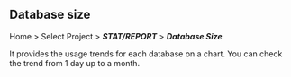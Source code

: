 ## Database size

Home > Select Project > **_STAT/REPORT_** > **_Database Size_**

<ImgLang img="db-stat-database-size.png" desc="Database Size" />

It provides the usage trends for each database on a chart. You can check the trend from 1 day up to a month.
